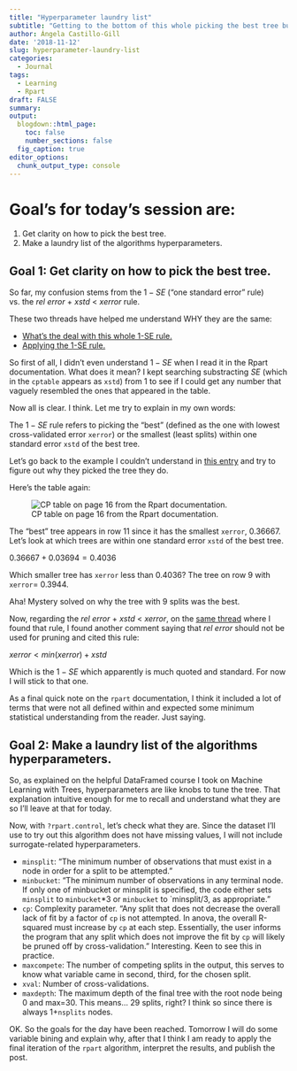 ```yaml
---
title: "Hyperparameter laundry list"
subtitle: "Getting to the bottom of this whole picking the best tree business :sweat_smile:"
author: Ángela Castillo-Gill
date: '2018-11-12'
slug: hyperparameter-laundry-list
categories:
  - Journal
tags: 
  - Learning
  - Rpart
draft: FALSE
summary: 
output:
  blogdown::html_page:
    toc: false
    number_sections: false
  fig_caption: true
editor_options: 
  chunk_output_type: console
---
```


# Goal's for today's session are:

1. Get clarity on how to pick the best tree. 
2. Make a laundry list of the algorithms hyperparameters.

## Goal 1: Get clarity on how to pick the best tree.

So far, my confusion stems from the $1-SE$ ("one standard error" rule) vs. the $rel\>error$ $+$ $xstd$ $<$ $xerror$ rule.

These two threads have helped me understand WHY they are the same:

- [What's the deal with this whole 1-SE rule.](https://stats.stackexchange.com/questions/138569/why-is-lambda-within-one-standard-error-from-the-minimum-is-a-recommended-valu)
- [Applying the 1-SE rule.](https://stats.stackexchange.com/questions/13471/how-to-choose-the-number-of-splits-in-rpart) 

So first of all, I didn't even understand $1-SE$ when I read it in the Rpart documentation. What does it mean? I kept searching substracting $SE$ (which in the `cptable` appears as `xstd`) from 1 to see if I could get any number that vaguely resembled the ones that appeared in the table. 

Now all is clear. I think. Let me try to explain in my own words: 

The $1-SE$ rule refers to picking the "best" (defined as the one with lowest cross-validated error `xerror`) or the smallest (least splits) within one standard error `xstd` of the best tree. 

Let's go back to the example I couldn't understand in [this entry](https://acastillogill.com/note/surrogate-who/) and try to figure out why they picked the tree they do. 

Here's the table again: 

![CP table on page 16 from the Rpart documentation.](/note/Mon-12-11-2018_files/cptable.png)

The "best" tree appears in row 11 since it has the smallest `xerror`, 0.36667.
Let's look at which trees are within one standard error `xstd` of the best tree.

$0.36667+0.03694=0.4036$

Which smaller tree has `xerror` less than 0.4036? The tree on row 9 with `xerror`= 0.3944. 

Aha! Mystery solved on why the tree with 9 splits was the best. 

Now, regarding the $rel\>error$ $+$ $xstd$ $<$ $xerror$, on the [same thread](https://stackoverflow.com/questions/29197213/what-is-the-difference-between-rel-error-and-x-error-in-a-rpart-decision-tree) where I found that rule, I found another comment saying that $rel\>error$ should not be used for pruning and cited this rule:

$xerror < min(xerror) + xstd$

Which is the $1-SE$ which apparently is much quoted and standard. For now I will stick to that one. 

As a final quick note on the `rpart` documentation, I think it included a lot of terms that were not all defined within and expected some minimum statistical understanding from the reader. Just saying. 

## Goal 2: Make a laundry list of the algorithms hyperparameters.

So, as explained on the helpful DataFramed course I took on Machine Learning with Trees, hyperparameters are like knobs to tune the tree. That explanation intuitive enough for me to recall and understand what they are so I'll leave at that for today. 

Now, with `?rpart.control`, let's check what they are. Since the dataset I'll use to try out this algorithm does not have missing values, I will not include surrogate-related hyperparameters. 

- `minsplit`: "The minimum number of observations that must exist in a node in order for a split to be attempted."
- `minbucket`: "The minimum number of observations in any terminal <leaf> node. If only one of minbucket or minsplit is specified, the code either sets `minsplit` to `minbucket`*3 or `minbucket` to `minsplit/3, as appropriate."
- `cp`: Complexity parameter. "Any split that does not decrease the overall lack of fit by a factor of `cp` is not attempted. In anova, the overall R-squared must increase by `cp` at each step. Essentially, the user informs the program that any split which does not improve the fit by `cp` will likely be pruned off by cross-validation." Interesting. Keen to see this in practice. 
- `maxcompete`: The number of competing splits in the output, this serves to know what variable came in second, third, for the chosen split. 
- `xval`: Number of cross-validations. 
- `maxdepth`: The maximum depth of the final tree with the root node being 0 and max=30. This means... 29 splits, right? I think so since there is always 1+`nsplits` nodes. 

OK. So the goals for the day have been reached. Tomorrow I will do some variable bining and explain why, after that I think I am ready to apply the final iteration of the `rpart` algorithm, interpret the results, and publish the post. 
